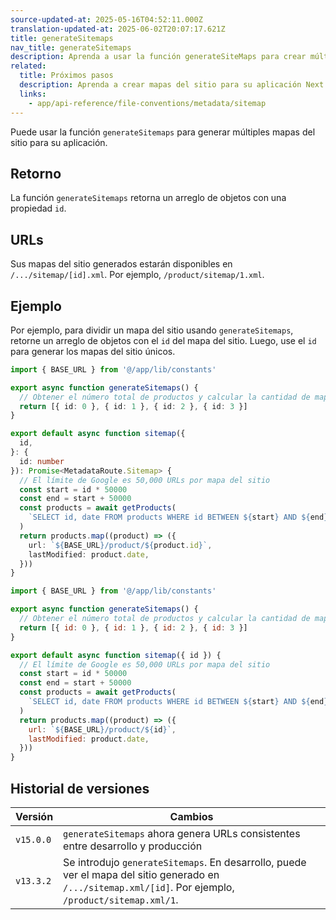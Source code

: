 ```yaml
---
source-updated-at: 2025-05-16T04:52:11.000Z
translation-updated-at: 2025-06-02T20:07:17.621Z
title: generateSitemaps
nav_title: generateSitemaps
description: Aprenda a usar la función generateSiteMaps para crear múltiples mapas del sitio para su aplicación.
related:
  title: Próximos pasos
  description: Aprenda a crear mapas del sitio para su aplicación Next.js.
  links:
    - app/api-reference/file-conventions/metadata/sitemap
---
```


Puede usar la función `generateSitemaps` para generar múltiples mapas del sitio para su aplicación.

## Retorno

La función `generateSitemaps` retorna un arreglo de objetos con una propiedad `id`.

## URLs

Sus mapas del sitio generados estarán disponibles en `/.../sitemap/[id].xml`. Por ejemplo, `/product/sitemap/1.xml`.

## Ejemplo

Por ejemplo, para dividir un mapa del sitio usando `generateSitemaps`, retorne un arreglo de objetos con el `id` del mapa del sitio. Luego, use el `id` para generar los mapas del sitio únicos.

```ts filename="app/product/sitemap.ts" switcher
import { BASE_URL } from '@/app/lib/constants'

export async function generateSitemaps() {
  // Obtener el número total de productos y calcular la cantidad de mapas del sitio necesarios
  return [{ id: 0 }, { id: 1 }, { id: 2 }, { id: 3 }]
}

export default async function sitemap({
  id,
}: {
  id: number
}): Promise<MetadataRoute.Sitemap> {
  // El límite de Google es 50,000 URLs por mapa del sitio
  const start = id * 50000
  const end = start + 50000
  const products = await getProducts(
    `SELECT id, date FROM products WHERE id BETWEEN ${start} AND ${end}`
  )
  return products.map((product) => ({
    url: `${BASE_URL}/product/${product.id}`,
    lastModified: product.date,
  }))
}
```

```js filename="app/product/sitemap.js" switcher
import { BASE_URL } from '@/app/lib/constants'

export async function generateSitemaps() {
  // Obtener el número total de productos y calcular la cantidad de mapas del sitio necesarios
  return [{ id: 0 }, { id: 1 }, { id: 2 }, { id: 3 }]
}

export default async function sitemap({ id }) {
  // El límite de Google es 50,000 URLs por mapa del sitio
  const start = id * 50000
  const end = start + 50000
  const products = await getProducts(
    `SELECT id, date FROM products WHERE id BETWEEN ${start} AND ${end}`
  )
  return products.map((product) => ({
    url: `${BASE_URL}/product/${id}`,
    lastModified: product.date,
  }))
}
```

## Historial de versiones

| Versión   | Cambios                                                                                                                                              |
| --------- | ---------------------------------------------------------------------------------------------------------------------------------------------------- |
| `v15.0.0` | `generateSitemaps` ahora genera URLs consistentes entre desarrollo y producción                                                                      |
| `v13.3.2` | Se introdujo `generateSitemaps`. En desarrollo, puede ver el mapa del sitio generado en `/.../sitemap.xml/[id]`. Por ejemplo, `/product/sitemap.xml/1`. |